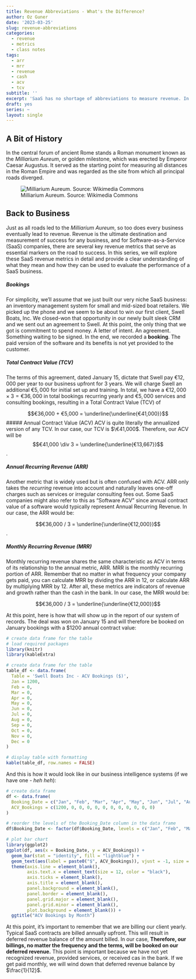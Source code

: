 ```yaml
---
title: Revenue Abbreviations - What's the Difference?
author: Oz Guner
date: '2023-03-25'
slug: revenue-abbreviations
categories:
  - revenue
  - metrics
  - class notes
tags:
  - arr
  - mrr
  - revenue
  - cash
  - acv
  - tcv
subtitle: ''
excerpt: 'SaaS has no shortage of abbreviations to measure revenue. In the end, the whole point is to allow us to employ imperfect analysis for decision making.'
draft: yes
series: ~
layout: single
---
```


## A Bit of History

In the central forum of ancient Rome stands a Roman monument known as the *Milliarium Aureum*, or golden milestone, which was erected by Emperor Caesar Augustus. It served as the starting point for measuring all distances in the Roman Empire and was regarded as the site from which all principal roads diverged. 

![Milliarium Aureum. Source: Wikimedia Commons](img/featured.jpg)

## Back to Business

Just as all roads led to the *Milliarium Aureum*, so too does every business eventually lead to revenue. Revenue is the ultimate destination and measurement of success for any business, and for Software-as-a-Service (SaaS) companies, there are several key revenue metrics that serve as essential markers on the road to success. In this series, we will explore these SaaS revenue metrics in detail and provide a clear understanding of what they mean and how they can be used to evaluate the performance of a SaaS business.

##### Bookings
For simplicity, we'll assume that we just built our very niche SaaS business: an inventory management system for small and mid-sized boat retailers. We picked up the phone and we seem to be about to win our first client, Swell Boats, Inc. We closed-won that opportunity in our newly built sleek CRM and we sent out an agreement to Swell. At this point, the only thing that we got is commitment to spend money. A letter of intent. An agreement. Something waiting to be signed. In the end, we recorded a **booking**. The paid version of the software and its benefits is not yet provided to the customer.

##### Total Contract Value (TCV)
The terms of this agreement, dated January 15, dictate that Swell pay $€12,000$ per year to our business upfront for 3 years. We will charge Swell an additional $€5,000$ for initial set up and training. In total, we have a $€12,000 \times 3 = €36,000$ in total bookings recurring yearly and $€5,000$ services and consulting bookings, resulting in a Total Contract Value (TCV) of 

$$€36,000 + €5,000 = \underline{\underline{€41,000}}$$
##### Annual Contract Value (ACV)
ACV is quite literally the annualized version of any TCV. In our case, our TCV is $\€41,000$. Therefore, our ACV will be 
$$€41,000 \div 3 = \underline{\underline{€13,667}}$$. 

##### Annual Recurring Revenue (ARR)
Another metric that is widely used but is often confused with ACV. ARR only takes the *recurring* revenue into account and naturally leaves one-off charges such as services or irregular consulting fees out. Some SaaS companies might also refer to this as "Software ACV" since annual contract value of a software would typically represent Annual Recurring Revenue. In our case, the ARR would be:

$$€36,000 / 3 = \underline{\underline{€12,000}}$$.

##### Monthly Recurring Revenue (MRR)
Monthly recurring revenue shares the same characteristic as ACV in terms of its relationship to the annual metric, ARR. MRR is the monthly recurring portion of ARR. Remember that no matter in what frequency your company gets paid, you can calculate MRR by dividing the ARR in 12, or calculate ARR by multiplying MRR by 12. After all, these metrics are indicators of revenue and growth rather than the cash in the bank. In our case, the MRR would be:

$$€36,000 / 3 = \underline{\underline{€12,000}}$$


At this point, here is how that will show up in the report of our system of records. The deal was won on January 15 and will therefore be booked on January bookings with a $1200 annual contract value: 

```r
# create data frame for the table
# load required packages
library(knitr)
library(kableExtra)

# create data frame for the table
table_df <- data.frame(
  Table = 'Swell Boats Inc - ACV Bookings ($)',
  Jan = 1200,
  Feb = 0,
  Mar = 0,
  Apr = 0,
  May = 0,
  Jun = 0,
  Jul = 0,
  Aug = 0,
  Sep = 0,
  Oct = 0,
  Nov = 0,
  Dec = 0
)

# display table with formatting
kable(table_df, row.names = FALSE)


```



And this is how it would look like in our business intelligence systems (if we have one - *heh heh*):

```r
# create data frame
df <- data.frame(
  Booking_Date = c("Jan", "Feb", "Mar", "Apr", "May", "Jun", "Jul", "Aug", "Sep", "Oct", "Nov", "Dec"),
  ACV_Bookings = c(1200, 0, 0, 0, 0, 0, 0, 0, 0, 0, 0, 0)
)

# reorder the levels of the Booking_Date column in the data frame
df$Booking_Date <- factor(df$Booking_Date, levels = c("Jan", "Feb", "Mar", "Apr", "May", "Jun", "Jul", "Aug", "Sep", "Oct", "Nov", "Dec"))

# plot bar chart
library(ggplot2)
ggplot(df, aes(x = Booking_Date, y = ACV_Bookings)) +
  geom_bar(stat = "identity", fill = "lightblue") +
  geom_text(aes(label = paste0("$", ACV_Bookings)), vjust = -1, size = 3, color = "black") +
  theme(axis.line = element_blank(),
        axis.text.x = element_text(size = 12, color = "black"),
        axis.ticks = element_blank(),
        axis.title = element_blank(),
        panel.background = element_blank(),
        panel.border = element_blank(),
        panel.grid.major = element_blank(),
        panel.grid.minor = element_blank(),
        plot.background = element_blank()) +
  ggtitle("ACV Bookings by Month")


```

At this point, it's important to remember that we are billing our client yearly. Typical SaaS contracts are billed annually upfront. This will result in deferred revenue balance of the amount billed. In our case,  **Therefore, our billings, no matter the frequency and the terms, will be booked on our deferred revenue.** This point is important because we have not yet recognized revenue, provided services, or received cas in the bank. If we get paid monthly, we will wind down that deferred revenue balance by $\frac{1}{12}$. 
